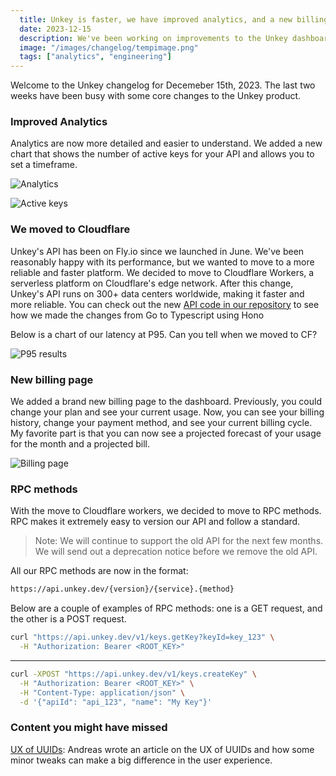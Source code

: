 ```yaml
---
  title: Unkey is faster, we have improved analytics, and a new billing page
  date: 2023-12-15
  description: We've been working on improvements to the Unkey dashboard. We also moved the Unkey API to Cloudlfare workers.
  image: "/images/changelog/tempimage.png"
  tags: ["analytics", "engineering"]
---
```


Welcome to the Unkey changelog for Decemeber 15th, 2023. The last two weeks have been busy with some core changes to the Unkey product.

### Improved Analytics 

Analytics are now more detailed and easier to understand. We added a new chart that shows the number of active keys for your API and allows you to set a timeframe. 


![Analytics](/images/changelog/2023-12-15/verifications.png)

![Active keys](/images/changelog/2023-12-15/active-keys.png)


### We moved to Cloudflare

Unkey's API has been on Fly.io since we launched in June. We've been reasonably happy with its performance, but we wanted to move to a more reliable and faster platform. We decided to move to Cloudflare Workers, a serverless platform on Cloudflare's edge network. After this change, Unkey's API runs on 300+ data centers worldwide, making it faster and more reliable. You can check out the new [API code in our repository](https://github.com/unkeyed/unkey/tree/main/apps/api) to see how we made the changes from Go to Typescript using Hono


Below is a chart of our latency at P95. Can you tell when we moved to CF?

![P95 results](/images/changelog/2023-12-15/speed.png)


### New billing page

We added a brand new billing page to the dashboard. Previously, you could change your plan and see your current usage. Now, you can see your billing history, change your payment method, and see your current billing cycle. My favorite part is that you can now see a projected forecast of your usage for the month and a projected bill.

![Billing page](/images/changelog/2023-12-15/billing.png)


### RPC methods

With the move to Cloudflare workers, we decided to move to RPC methods. RPC makes it extremely easy to version our API and follow a standard. 

> Note: We will continue to support the old API for the next few months. We will send out a deprecation notice before we remove the old API.


All our RPC methods are now in the format: 

```bash
https://api.unkey.dev/{version}/{service}.{method}
```

Below are a couple of examples of RPC methods: one is a GET request, and the other is a POST request. 

```bash
curl "https://api.unkey.dev/v1/keys.getKey?keyId=key_123" \
  -H "Authorization: Bearer <ROOT_KEY>"
```
----------------
```bash
curl -XPOST "https://api.unkey.dev/v1/keys.createKey" \
  -H "Authorization: Bearer <ROOT_KEY>" \
  -H "Content-Type: application/json" \
  -d '{"apiId": "api_123", "name": "My Key"}'
```


### Content you might have missed

[UX of UUIDs](https://unkey.dev/blog/uuid-ux): Andreas wrote an article on the UX of UUIDs and how some minor tweaks can make a big difference in the user experience.